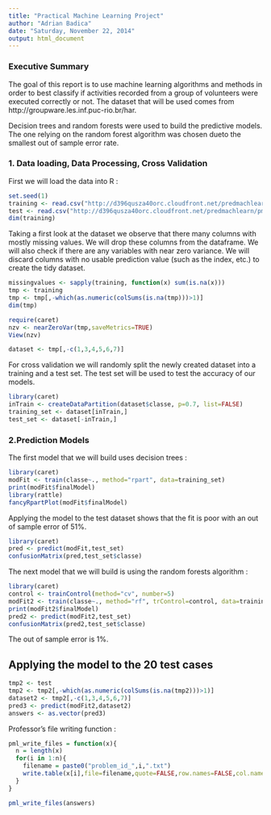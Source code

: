 ```yaml
---
title: "Practical Machine Learning Project"
author: "Adrian Badica"
date: "Saturday, November 22, 2014"
output: html_document
---
```


### Executive Summary

The goal of this report is to use machine learning algorithms and methods in order to best classify if activities recorded from a group of volunteers were executed correctly or not. The dataset that will be used comes from http://groupware.les.inf.puc-rio.br/har.

Decision trees and random forests were used to build the predictive models. The one relying on the random forest algorithm was chosen dueto the smallest out of sample error rate.


### 1. Data loading, Data Processing, Cross Validation


First we will load the data into R :
```r
set.seed(1)
training <- read.csv("http://d396qusza40orc.cloudfront.net/predmachlearn/pml-training.csv", header=TRUE, sep=",", na.strings=c("","#DIV/0!","NA"))
test <- read.csv("http://d396qusza40orc.cloudfront.net/predmachlearn/pml-testing.csv", header=TRUE, sep=",", na.strings=c("","#DIV/0!","NA"))
dim(training)
```

Taking a first look at the dataset we observe that there many columns with mostly missing values. We will drop these columns from the dataframe.
We will also check if there are any variables with near zero variance. We will discard columns with no usable prediction value (such as the index, etc.) to create the tidy dataset.

```r

missingvalues <- sapply(training, function(x) sum(is.na(x)))
tmp <- training
tmp <- tmp[,-which(as.numeric(colSums(is.na(tmp)))>1)]
dim(tmp)
```

```r
require(caret)
nzv <- nearZeroVar(tmp,saveMetrics=TRUE)
View(nzv)
```

```r
dataset <- tmp[,-c(1,3,4,5,6,7)]
```

For cross validation we will randomly split the newly created dataset into a training and a test set. The test set will be used to test the accuracy of our models.

```r
library(caret)
inTrain <- createDataPartition(dataset$classe, p=0.7, list=FALSE)
training_set <- dataset[inTrain,]
test_set <- dataset[-inTrain,]
```


### 2.Prediction Models

The first model that we will build uses decision trees :
```r
library(caret)
modFit <- train(classe~., method="rpart", data=training_set)
print(modFit$finalModel)
library(rattle)
fancyRpartPlot(modFit$finalModel)
```

Applying the model to the test dataset shows that the fit is poor with an out of sample error of 51%.
```r
library(caret)
pred <- predict(modFit,test_set)
confusionMatrix(pred,test_set$classe)

```
The next model that we will build is using the random forests algorithm :

```r
library(caret)
control <- trainControl(method="cv", number=5)
modFit2 <- train(classe~., method="rf", trControl=control, data=training_set)
print(modFit2$finalModel)
pred2 <- predict(modFit2,test_set)
confusionMatrix(pred2,test_set$classe)
```
The out of sample error is 1%.


## Applying the model to the 20 test cases

```r
tmp2 <- test
tmp2 <- tmp2[,-which(as.numeric(colSums(is.na(tmp2)))>1)]
dataset2 <- tmp2[,-c(1,3,4,5,6,7)]
pred3 <- predict(modFit2,dataset2)
answers <- as.vector(pred3)
```
Professor's file writing function :

```r

pml_write_files = function(x){
  n = length(x)
  for(i in 1:n){
    filename = paste0("problem_id_",i,".txt")
    write.table(x[i],file=filename,quote=FALSE,row.names=FALSE,col.names=FALSE)
  }
}

pml_write_files(answers)
```